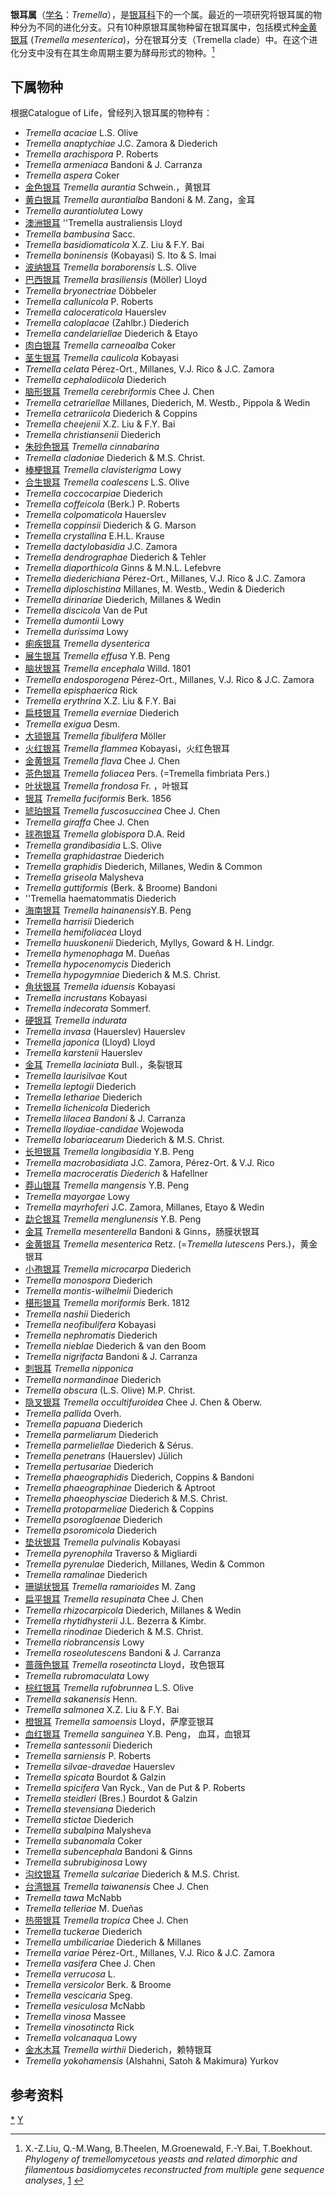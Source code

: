 {{Automatic Taxobox
| taxon = Tremella
| authority = Pers.
| image = Tremella mesenterica JPG1.jpg
| image_caption = 金黄银耳的凝胶状子实体
| type species = 金黄银耳<br>''Tremella mesenterica''
| type species authority = (Schaeff.) Retz.
| Synonyms =
* ''Hormomyces'' <small>Bonord.</small> (anamorph)
* ''Encephalium'' <small>Link</small>
* ''Epidochium'' <small>Fr.</small>
* ''Gyraria'' <small>Nees</small>
* ''Naematelia'' <small>Fr.</small>
* ''Nakaiomyces'' <small>Kobayasi</small>
* ''Phaeotremella'' <small>Rea</small> 
}}

'''银耳属'''（[[学名|学名]]：''Tremella''），是[[银耳科|银耳科]]下的一个属。最近的一项研究将银耳属的物种分为不同的进化分支。只有10种原银耳属物种留在银耳属中，包括模式种[[金黄银耳|金黄银耳]] (''Tremella mesenterica'')，分在银耳分支（Tremella clade）中。在这个进化分支中没有在其生命周期主要为酵母形式的物种。<ref>X.-Z.Liu, Q.-M.Wang, B.Theelen, M.Groenewald, F.-Y.Bai, T.Boekhout. ''Phylogeny of tremellomycetous yeasts and related dimorphic and filamentous basidiomycetes reconstructed from multiple gene sequence analyses'', [https://www.sciencedirect.com/science/article/pii/S0166061615000135] {{Wayback|url=https://www.sciencedirect.com/science/article/pii/S0166061615000135 |date=20210505221020 }}</ref>

==下属物种==
根据Catalogue of Life，曾经列入银耳属的物种有：
* ''Tremella acaciae'' L.S. Olive
* ''Tremella anaptychiae'' J.C. Zamora & Diederich
* ''Tremella arachispora'' P. Roberts
* ''Tremella armeniaca'' Bandoni & J. Carranza
* ''Tremella aspera'' Coker
* [[金色银耳|金色银耳]] ''Tremella aurantia'' Schwein.，黄银耳
* [[黄白银耳|黄白银耳]] ''Tremella aurantialba'' Bandoni & M. Zang，金耳
* ''Tremella aurantiolutea'' Lowy
* [[澳洲银耳|澳洲银耳]] ''Tremella australiensis Lloyd
* ''Tremella bambusina'' Sacc.
* ''Tremella basidiomaticola'' X.Z. Liu & F.Y. Bai
* ''Tremella boninensis'' (Kobayasi) S. Ito & S. Imai
* [[波纳银耳|波纳银耳]] ''Tremella boraborensis'' L.S. Olive
* [[巴西银耳|巴西银耳]] ''Tremella brasiliensis'' (Möller) Lloyd
* ''Tremella bryonectriae'' Döbbeler
* ''Tremella callunicola'' P. Roberts
* ''Tremella caloceraticola'' Hauerslev
* ''Tremella caloplacae'' (Zahlbr.) Diederich
* ''Tremella candelariellae'' Diederich & Etayo
* [[肉白银耳|肉白银耳]] ''Tremella carneoalba'' Coker
* [[茎生银耳|茎生银耳]] ''Tremella caulicola'' Kobayasi
* ''Tremella celata'' Pérez-Ort., Millanes, V.J. Rico & J.C. Zamora
* ''Tremella cephalodiicola'' Diederich
* [[脑形银耳|脑形银耳]] ''Tremella cerebriformis'' Chee J. Chen
* ''Tremella cetrariellae'' Millanes, Diederich, M. Westb., Pippola & Wedin
* ''Tremella cetrariicola'' Diederich & Coppins
* ''Tremella cheejenii'' X.Z. Liu & F.Y. Bai
* ''Tremella christiansenii'' Diederich
* [[朱砂色银耳|朱砂色银耳]] ''Tremella cinnabarina''
* ''Tremella cladoniae'' Diederich & M.S. Christ.
* [[棒梗银耳|棒梗银耳]] ''Tremella clavisterigma'' Lowy
* [[合生银耳|合生银耳]] ''Tremella coalescens'' L.S. Olive
* ''Tremella coccocarpiae'' Diederich
* ''Tremella coffeicola'' (Berk.) P. Roberts
* ''Tremella colpomaticola'' Hauerslev
* ''Tremella coppinsii'' Diederich & G. Marson
* ''Tremella crystallina'' E.H.L. Krause
* ''Tremella dactylobasidia'' J.C. Zamora
* ''Tremella dendrographae'' Diederich & Tehler
* ''Tremella diaporthicola'' Ginns & M.N.L. Lefebvre
* ''Tremella diederichiana'' Pérez-Ort., Millanes, V.J. Rico & J.C. Zamora
* ''Tremella diploschistina'' Millanes, M. Westb., Wedin & Diederich
* ''Tremella dirinariae'' Diederich, Millanes & Wedin
* ''Tremella discicola'' Van de Put
* ''Tremella dumontii'' Lowy
* ''Tremella durissima'' Lowy
* [[痢疾银耳|痢疾银耳]] ''Tremella dysenterica''
* [[展生银耳|展生银耳]] ''Tremella effusa'' Y.B. Peng
* [[脑状银耳|脑状银耳]] ''Tremella encephala'' Willd. 1801
* ''Tremella endosporogena'' Pérez-Ort., Millanes, V.J. Rico & J.C. Zamora
* ''Tremella episphaerica'' Rick
* ''Tremella erythrina'' X.Z. Liu & F.Y. Bai
* [[扁枝银耳|扁枝银耳]] ''Tremella everniae'' Diederich
* ''Tremella exigua'' Desm.
* [[大锁银耳|大锁银耳]] ''Tremella fibulifera'' Möller
* [[火红银耳|火红银耳]] ''Tremella flammea'' Kobayasi，火红色银耳
* [[金黄银耳|金黄银耳]] ''Tremella flava'' Chee J. Chen
* [[茶色银耳|茶色银耳]] ''Tremella foliacea'' Pers. (=Tremella fimbriata Pers.)
* [[叶状银耳|叶状银耳]] ''Tremella frondosa'' Fr. ，叶银耳
* [[银耳|银耳]] ''Tremella fuciformis'' Berk. 1856
* [[琥珀银耳|琥珀银耳]] ''Tremella fuscosuccinea'' Chee J. Chen
* ''Tremella giraffa'' Chee J. Chen
* [[球孢银耳|球孢银耳]] ''Tremella globispora'' D.A. Reid
* ''Tremella grandibasidia'' L.S. Olive
* ''Tremella graphidastrae'' Diederich
* ''Tremella graphidis'' Diederich, Millanes, Wedin & Common
* ''Tremella griseola'' Malysheva
* ''Tremella guttiformis'' (Berk. & Broome) Bandoni
* ''Tremella haematommatis Diederich
* [[海南银耳|海南银耳]] ''Tremella hainanensis ''Y.B. Peng
* ''Tremella harrisii'' Diederich
* ''Tremella hemifoliacea'' Lloyd
* ''Tremella huuskonenii'' Diederich, Myllys, Goward & H. Lindgr.
* ''Tremella hymenophaga'' M. Dueñas
* ''Tremella hypocenomycis'' Diederich
* ''Tremella hypogymniae'' Diederich & M.S. Christ.
* [[角状银耳|角状银耳]] ''Tremella iduensis'' Kobayasi
* ''Tremella incrustans'' Kobayasi
* ''Tremella indecorata'' Sommerf.
* [[硬银耳|硬银耳]] ''Tremella indurata''
* ''Tremella invasa'' (Hauerslev) Hauerslev
* ''Tremella japonica'' (Lloyd) Lloyd
* ''Tremella karstenii'' Hauerslev
* [[金耳|金耳]] ''Tremella laciniata'' Bull.，条裂银耳
* ''Tremella laurisilvae'' Kout
* ''Tremella leptogii'' Diederich
* ''Tremella lethariae'' Diederich
* ''Tremella lichenicola'' Diederich
* ''Tremella lilacea Bandoni'' & J. Carranza
* ''Tremella lloydiae-candidae'' Wojewoda
* ''Tremella lobariacearum'' Diederich & M.S. Christ.
* [[长担银耳|长担银耳]] ''Tremella longibasidia'' Y.B. Peng
* ''Tremella macrobasidiata'' J.C. Zamora, Pérez-Ort. & V.J. Rico
* ''Tremella macroceratis Diederich'' & Hafellner
* [[莽山银耳|莽山银耳]] ''Tremella mangensis'' Y.B. Peng
* ''Tremella mayorgae'' Lowy
* ''Tremella mayrhoferi'' J.C. Zamora, Millanes, Etayo & Wedin
* [[勐仑银耳|勐仑银耳]] ''Tremella menglunensis'' Y.B. Peng
* [[金耳|金耳]] ''Tremella mesenterella'' Bandoni & Ginns，肠膜状银耳
* [[金黄银耳|金黄银耳]] ''Tremella mesenterica'' Retz. (=''Tremella lutescens'' Pers.)，黄金银耳
* [[小孢银耳|小孢银耳]] ''Tremella microcarpa'' Diederich
* ''Tremella monospora'' Diederich
* ''Tremella montis-wilhelmii'' Diederich
* [[椹形银耳|椹形银耳]] ''Tremella moriformis'' Berk. 1812
* ''Tremella nashii'' Diederich
* ''Tremella neofibulifera'' Kobayasi
* ''Tremella nephromatis'' Diederich
* ''Tremella nieblae'' Diederich & van den Boom
* ''Tremella nigrifacta'' Bandoni & J. Carranza
* [[刺银耳|刺银耳]] ''Tremella nipponica''
* ''Tremella normandinae'' Diederich
* ''Tremella obscura'' (L.S. Olive) M.P. Christ.
* [[隐叉银耳|隐叉银耳]] ''Tremella occultifuroidea'' Chee J. Chen & Oberw.
* ''Tremella pallida'' Overh.
* ''Tremella papuana'' Diederich
* ''Tremella parmeliarum'' Diederich
* ''Tremella parmeliellae'' Diederich & Sérus.
* ''Tremella penetrans'' (Hauerslev) Jülich
* ''Tremella pertusariae'' Diederich
* ''Tremella phaeographidis'' Diederich, Coppins & Bandoni
* ''Tremella phaeographinae'' Diederich & Aptroot
* ''Tremella phaeophysciae'' Diederich & M.S. Christ.
* ''Tremella protoparmeliae'' Diederich & Coppins
* ''Tremella psoroglaenae'' Diederich
* ''Tremella psoromicola'' Diederich
* [[垫状银耳|垫状银耳]] ''Tremella pulvinalis'' Kobayasi
* ''Tremella pyrenophila'' Traverso & Migliardi
* ''Tremella pyrenulae'' Diederich, Millanes, Wedin & Common
* ''Tremella ramalinae'' Diederich
* [[珊瑚状银耳|珊瑚状银耳]] ''Tremella ramarioides'' M. Zang
* [[扁平银耳|扁平银耳]] ''Tremella resupinata'' Chee J. Chen
* ''Tremella rhizocarpicola'' Diederich, Millanes & Wedin
* ''Tremella rhytidhysterii'' J.L. Bezerra & Kimbr.
* ''Tremella rinodinae'' Diederich & M.S. Christ.
* ''Tremella riobrancensis'' Lowy
* ''Tremella roseolutescens'' Bandoni & J. Carranza
* [[蔷薇色银耳|蔷薇色银耳]] ''Tremella roseotincta'' Lloyd，玫色银耳
* ''Tremella rubromaculata'' Lowy
* [[棕红银耳|棕红银耳]] ''Tremella rufobrunnea'' L.S. Olive
* ''Tremella sakanensis'' Henn.
* ''Tremella salmonea'' X.Z. Liu & F.Y. Bai
* [[橙银耳|橙银耳]] ''Tremella samoensis'' Lloyd，萨摩亚银耳
* [[血红银耳|血红银耳]] ''Tremella sanguinea'' Y.B. Peng， 血耳，血银耳
* ''Tremella santessonii'' Diederich
* ''Tremella sarniensis'' P. Roberts
* ''Tremella silvae-dravedae'' Hauerslev
* ''Tremella spicata'' Bourdot & Galzin
* ''Tremella spicifera'' Van Ryck., Van de Put & P. Roberts
* ''Tremella steidleri'' (Bres.) Bourdot & Galzin
* ''Tremella stevensiana'' Diederich
* ''Tremella stictae'' Diederich
* ''Tremella subalpina'' Malysheva
* ''Tremella subanomala'' Coker
* ''Tremella subencephala'' Bandoni & Ginns
* ''Tremella subrubiginosa'' Lowy
* [[沟纹银耳|沟纹银耳]] ''Tremella sulcariae'' Diederich & M.S. Christ.
* [[台湾银耳|台湾银耳]] ''Tremella taiwanensis'' Chee J. Chen
* ''Tremella tawa'' McNabb
* ''Tremella telleriae'' M. Dueñas
* [[热带银耳|热带银耳]] ''Tremella tropica'' Chee J. Chen
* ''Tremella tuckerae'' Diederich
* ''Tremella umbilicariae'' Diederich & Millanes
* ''Tremella variae'' Pérez-Ort., Millanes, V.J. Rico & J.C. Zamora
* ''Tremella vasifera'' Chee J. Chen
* ''Tremella verrucosa'' L.
* ''Tremella versicolor'' Berk. & Broome
* ''Tremella vescicaria'' Speg.
* ''Tremella vesiculosa'' McNabb
* ''Tremella vinosa'' Massee
* ''Tremella vinosotincta'' Rick
* ''Tremella volcanaqua'' Lowy
* [[金水木耳|金水木耳]] ''Tremella wirthii'' Diederich，赖特银耳
* ''Tremella yokohamensis'' (Alshahni, Satoh & Makimura) Yurkov

==参考资料==
{{reflist}}
{{taxonbar}}
[[Category:_银耳属|*]]
[[Category:_银耳科|Y]]